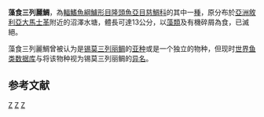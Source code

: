 {{Infraspeciesbox
| image = 
| image_caption = 
| status = EX
| status_system = IUCN3.1
| status_ref = <ref name=IUCN>{{cite web |url=http://www.iucnredlist.org/search/details.php/61365/all|title=Tristramella magdelainae |last=Goren |first=M. |date=2005 |work=The IUCN Red List of Threatened Species |publisher=[[International_Union_for_Conservation_of_Nature|International Union for Conservation of Nature]] |accessdate=2007-08-05}}</ref>
| genus = Tristramella
| species = simonis
| species link = 錫莫三列麗鯛
| subspecies = magdalenae
| authority = [[Lortet|Lortet]], 1883
| synonyms = *''Chromis magdalenae''<br /><small>Lortet, 1883</small>
*''Tilapia magdalenae''<br /><small>Lortet, 1883</small>
*''Tristramella magdalenae''<br /><small>Lortet, 1883</small>
*''Tristramella magdelainae''<br /><small>Lortet, 1883</small>
}}
'''藻食三列麗鯛'''，為[[輻鰭魚綱|輻鰭魚綱]][[鱸形目|鱸形目]][[隆頭魚亞目|隆頭魚亞目]][[慈鯛科|慈鯛科]]的其中一[[種|種]]，原分布於[[亞洲|亞洲]][[敘利亞|敘利亞]][[大馬士革|大馬士革]]附近的沼澤水塘，體長可達13公分，以[[藻類|藻類]]及有機碎屑為食，已滅絕。

藻食三列麗鯛曾被认为是[[锡莫三列丽鲷|锡莫三列丽鲷]]的[[亚种|亚种]]或是一个独立的物种，但现时[[世界鱼类数据库|世界鱼类数据库]]与{{tsl|en|Catalog of Fishes}}将该物种视为锡莫三列丽鲷的[[异名|异名]]。

==参考文献==
{{Reflist}}
{{Taxonbar}}

[[Category:IUCN紅色名錄絕滅物種|Z]]
[[Category:三列麗鯛屬|Z]]
[[Category:1883年描述的魚類|Z]]